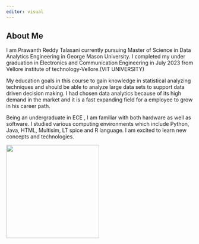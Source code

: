 ```yaml
---
editor: visual
---
```


## About Me

I am Prawanth Reddy Talasani currently pursuing Master of Science in Data Analytics Engineering in George Mason University. I completed my under graduation in Electronics and Communication Engineering in July 2023 from Vellore institute of technology-Vellore.(VIT UNIVERSITY)

My education goals in this course to gain knowledge in statistical analyzing techniques and should be able to analyze large data sets to support data driven decision making. I had chosen data analytics because of its high demand in the market and it is a fast expanding field for a employee to grow in his career path.

Being an undergraduate in ECE , I am familiar with both hardware as well as software. I studied various computing environments which include Python, Java, HTML, Multisim, LT spice and R language. I am excited to learn new concepts and technologies.

![](images/IMG_4513-01.jpg){fig-align="center" width="250" height="250"}
